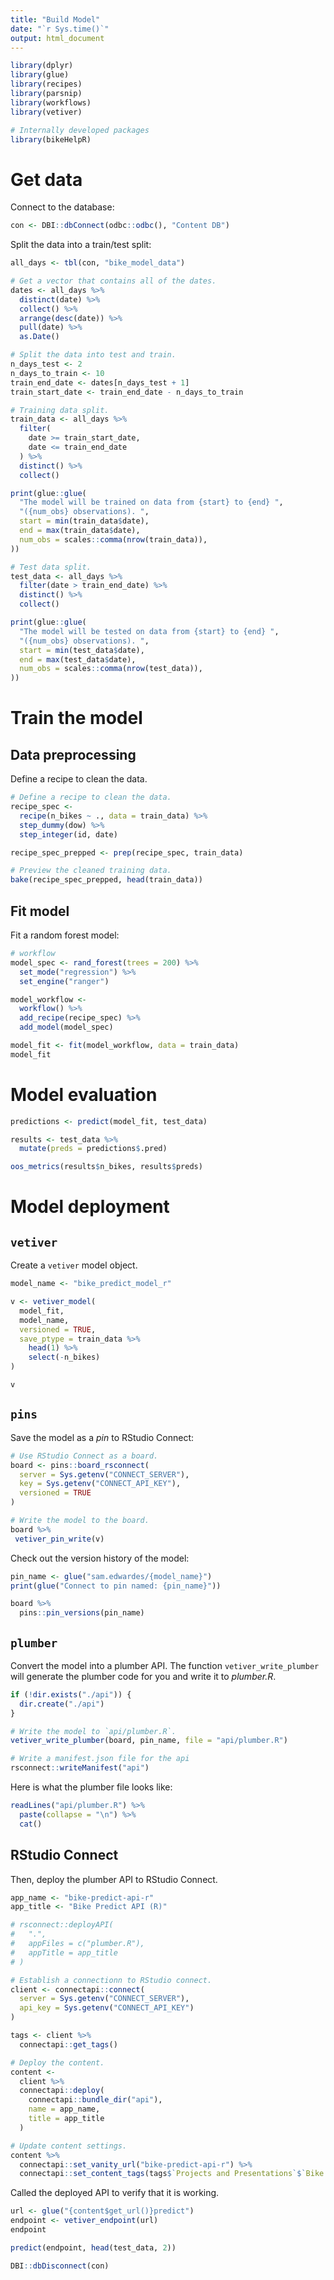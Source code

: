 ```yaml
---
title: "Build Model"
date: "`r Sys.time()`"
output: html_document
---
```


```r
library(dplyr)
library(glue)
library(recipes)
library(parsnip)
library(workflows)
library(vetiver)

# Internally developed packages
library(bikeHelpR)
```

# Get data

Connect to the database:

```r
con <- DBI::dbConnect(odbc::odbc(), "Content DB")
```

Split the data into a train/test split:

```r
all_days <- tbl(con, "bike_model_data")

# Get a vector that contains all of the dates.
dates <- all_days %>%
  distinct(date) %>%
  collect() %>%
  arrange(desc(date)) %>%
  pull(date) %>%
  as.Date()

# Split the data into test and train.
n_days_test <- 2
n_days_to_train <- 10
train_end_date <- dates[n_days_test + 1]
train_start_date <- train_end_date - n_days_to_train

# Training data split.
train_data <- all_days %>%
  filter(
    date >= train_start_date,
    date <= train_end_date
  ) %>%
  distinct() %>%
  collect()

print(glue::glue(
  "The model will be trained on data from {start} to {end} ",
  "({num_obs} observations). ",
  start = min(train_data$date),
  end = max(train_data$date),
  num_obs = scales::comma(nrow(train_data)),
))

# Test data split.
test_data <- all_days %>%
  filter(date > train_end_date) %>%
  distinct() %>%
  collect()

print(glue::glue(
  "The model will be tested on data from {start} to {end} ",
  "({num_obs} observations). ",
  start = min(test_data$date),
  end = max(test_data$date),
  num_obs = scales::comma(nrow(test_data)),
))
```

# Train the model

## Data preprocessing

Define a recipe to clean the data.

```r
# Define a recipe to clean the data.
recipe_spec <- 
  recipe(n_bikes ~ ., data = train_data) %>% 
  step_dummy(dow) %>%
  step_integer(id, date)

recipe_spec_prepped <- prep(recipe_spec, train_data)

# Preview the cleaned training data.
bake(recipe_spec_prepped, head(train_data))
```

## Fit model

Fit a random forest model:

```r
# workflow
model_spec <- rand_forest(trees = 200) %>%
  set_mode("regression") %>%
  set_engine("ranger")

model_workflow <- 
  workflow() %>%
  add_recipe(recipe_spec) %>%
  add_model(model_spec)

model_fit <- fit(model_workflow, data = train_data)
model_fit
```

# Model evaluation

```r
predictions <- predict(model_fit, test_data)

results <- test_data %>%
  mutate(preds = predictions$.pred)

oos_metrics(results$n_bikes, results$preds)
```

# Model deployment

## `vetiver`

Create a `vetiver` model object.

```r
model_name <- "bike_predict_model_r"

v <- vetiver_model(
  model_fit, 
  model_name,
  versioned = TRUE,
  save_ptype = train_data %>%
    head(1) %>%
    select(-n_bikes)
)

v
```

## `pins`

Save the model as a *pin* to RStudio Connect:

```r
# Use RStudio Connect as a board.
board <- pins::board_rsconnect(
  server = Sys.getenv("CONNECT_SERVER"),
  key = Sys.getenv("CONNECT_API_KEY"),
  versioned = TRUE
)

# Write the model to the board.
board %>%
 vetiver_pin_write(v)
```

Check out the version history of the model:

```r
pin_name <- glue("sam.edwardes/{model_name}")
print(glue("Connect to pin named: {pin_name}"))

board %>% 
  pins::pin_versions(pin_name)
```

## `plumber`

Convert the model into a plumber API. The function `vetiver_write_plumber` will generate the plumber code for you and write it to *plumber.R*.

```r
if (!dir.exists("./api")) {
  dir.create("./api")
}

# Write the model to `api/plumber.R`.
vetiver_write_plumber(board, pin_name, file = "api/plumber.R")

# Write a manifest.json file for the api
rsconnect::writeManifest("api")
```

Here is what the plumber file looks like:

```r
readLines("api/plumber.R") %>%
  paste(collapse = "\n") %>%
  cat()
```

## RStudio Connect

Then, deploy the plumber API to RStudio Connect.

```r
app_name <- "bike-predict-api-r"
app_title <- "Bike Predict API (R)"

# rsconnect::deployAPI(
#   ".",
#   appFiles = c("plumber.R"),
#   appTitle = app_title
# )

# Establish a connectionn to RStudio connect.
client <- connectapi::connect(
  server = Sys.getenv("CONNECT_SERVER"),
  api_key = Sys.getenv("CONNECT_API_KEY")
)

tags <- client %>%
  connectapi::get_tags()

# Deploy the content.
content <- 
  client %>%
  connectapi::deploy(
    connectapi::bundle_dir("api"),
    name = app_name,
    title = app_title
  )

# Update content settings.
content %>%
  connectapi::set_vanity_url("bike-predict-api-r") %>%
  connectapi::set_content_tags(tags$`Projects and Presentations`$`Bike Predict`$R)
```


Called the deployed API to verify that it is working.

```r
url <- glue("{content$get_url()}predict")
endpoint <- vetiver_endpoint(url)
endpoint
```

```r
predict(endpoint, head(test_data, 2))
```

```r
DBI::dbDisconnect(con)
```
